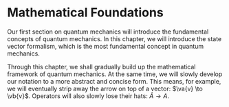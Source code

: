 
# Mathematical Foundations

Our first section on quantum mechanics will introduce the fundamental concepts of quantum mechanics.
In this chapter, we will introduce the state vector formalism, which is the most fundamental concept in quantum mechanics.

Through this chapter, we shall gradually build up the mathematical framework of quantum mechanics.
At the same time, we will slowly develop our notation to a more abstract and concise form.
This means, for example, we will eventually strip away the arrow on top of a vector: $\va{v} \to \vb{v}$.
Operators will also slowly lose their hats: $\hat{A} \to A$.

<DocCardList />
